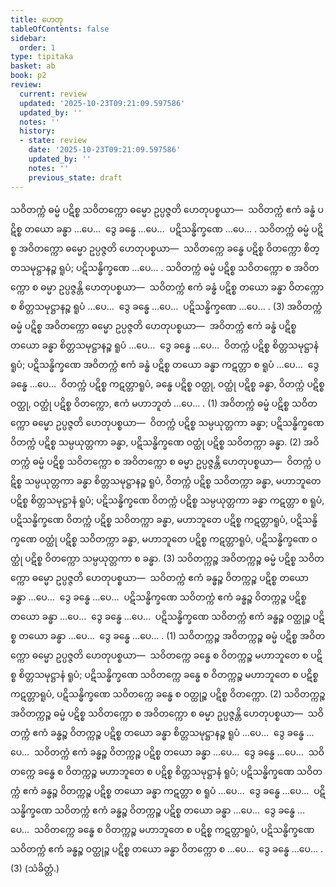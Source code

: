 ```yaml
---
title: ဟေတု
tableOfContents: false
sidebar:
  order: 1
type: tipitaka
basket: ab
book: p2
review:
  current: review
  updated: '2025-10-23T09:21:09.597586'
  updated_by: ''
  notes: ''
  history:
  - state: review
    date: '2025-10-23T09:21:09.597586'
    updated_by: ''
    notes: ''
    previous_state: draft
---
```



<ReviewStatus review={frontmatter.review} showDetails={true} />

<HypothesisAnnotation frontmatter={frontmatter} />

<DynamicBreadcrumb />

<Division number="102" book="p2" e="ch" v="38" p="600">

<Paragraph number="4287" book="p2">
သဝိတက္ကံ ဓမ္မံ ပဋိစ္စ သဝိတက္ကော ဓမ္မော ဥပ္ပဇ္ဇတိ ဟေတုပစ္စယာ—  သဝိတက္ကံ ဧကံ ခန္ဓံ ပဋိစ္စ တယော ခန္ဓာ …ပေ…  ဒွေ ခန္ဓေ …ပေ…  ပဋိသန္ဓိက္ခဏေ …ပေ… . သဝိတက္ကံ ဓမ္မံ ပဋိစ္စ အဝိတက္ကော ဓမ္မော ဥပ္ပဇ္ဇတိ ဟေတုပစ္စယာ—  သဝိတက္ကေ ခန္ဓေ ပဋိစ္စ ဝိတက္ကော စိတ္တသမုဋ္ဌာနဉ္စ ရူပံ; ပဋိသန္ဓိက္ခဏေ …ပေ… . သဝိတက္ကံ ဓမ္မံ ပဋိစ္စ သဝိတက္ကော စ အဝိတက္ကော စ ဓမ္မာ ဥပ္ပဇ္ဇန္တိ ဟေတုပစ္စယာ—  သဝိတက္ကံ ဧကံ ခန္ဓံ ပဋိစ္စ တယော ခန္ဓာ ဝိတက္ကော စ စိတ္တသမုဋ္ဌာနဉ္စ ရူပံ …ပေ…  ဒွေ ခန္ဓေ …ပေ…  ပဋိသန္ဓိက္ခဏေ …ပေ… . (3)
</Paragraph>

</Division>
<Division number="103" book="p2" e="ch" v="38" p="601">

<Paragraph number="4288" book="p2">
အဝိတက္ကံ ဓမ္မံ ပဋိစ္စ အဝိတက္ကော ဓမ္မော ဥပ္ပဇ္ဇတိ ဟေတုပစ္စယာ—  အဝိတက္ကံ ဧကံ ခန္ဓံ ပဋိစ္စ တယော ခန္ဓာ စိတ္တသမုဋ္ဌာနဉ္စ ရူပံ …ပေ…  ဒွေ ခန္ဓေ …ပေ…  ဝိတက္ကံ ပဋိစ္စ စိတ္တသမုဋ္ဌာနံ ရူပံ; ပဋိသန္ဓိက္ခဏေ အဝိတက္ကံ ဧကံ ခန္ဓံ ပဋိစ္စ တယော ခန္ဓာ ကဋတ္တာ စ ရူပံ …ပေ…  ဒွေ ခန္ဓေ …ပေ…  ဝိတက္ကံ ပဋိစ္စ ကဋတ္တာရူပံ, ခန္ဓေ ပဋိစ္စ ဝတ္ထု, ဝတ္ထုံ ပဋိစ္စ ခန္ဓာ, ဝိတက္ကံ ပဋိစ္စ ဝတ္ထု, ဝတ္ထုံ ပဋိစ္စ ဝိတက္ကော, ဧကံ မဟာဘူတံ …ပေ… . (1)
</Paragraph>

<Paragraph number="4289" book="p2">
အဝိတက္ကံ ဓမ္မံ ပဋိစ္စ သဝိတက္ကော ဓမ္မော ဥပ္ပဇ္ဇတိ ဟေတုပစ္စယာ—  ဝိတက္ကံ ပဋိစ္စ သမ္ပယုတ္တကာ ခန္ဓာ; ပဋိသန္ဓိက္ခဏေ ဝိတက္ကံ ပဋိစ္စ သမ္ပယုတ္တကာ ခန္ဓာ, ပဋိသန္ဓိက္ခဏေ ဝတ္ထုံ ပဋိစ္စ သဝိတက္ကာ ခန္ဓာ. (2)
</Paragraph>

<Paragraph number="4290" book="p2">
အဝိတက္ကံ ဓမ္မံ ပဋိစ္စ သဝိတက္ကော စ အဝိတက္ကော စ ဓမ္မာ ဥပ္ပဇ္ဇန္တိ ဟေတုပစ္စယာ—  ဝိတက္ကံ ပဋိစ္စ သမ္ပယုတ္တကာ ခန္ဓာ စိတ္တသမုဋ္ဌာနဉ္စ ရူပံ, ဝိတက္ကံ ပဋိစ္စ သဝိတက္ကာ ခန္ဓာ, မဟာဘူတေ ပဋိစ္စ စိတ္တသမုဋ္ဌာနံ ရူပံ; ပဋိသန္ဓိက္ခဏေ ဝိတက္ကံ ပဋိစ္စ သမ္ပယုတ္တကာ ခန္ဓာ ကဋတ္တာ စ ရူပံ, ပဋိသန္ဓိက္ခဏေ ဝိတက္ကံ ပဋိစ္စ သဝိတက္ကာ ခန္ဓာ, မဟာဘူတေ ပဋိစ္စ ကဋတ္တာရူပံ, ပဋိသန္ဓိက္ခဏေ ဝတ္ထုံ ပဋိစ္စ သဝိတက္ကာ ခန္ဓာ, မဟာဘူတေ ပဋိစ္စ ကဋတ္တာရူပံ, ပဋိသန္ဓိက္ခဏေ ဝတ္ထုံ ပဋိစ္စ ဝိတက္ကော သမ္ပယုတ္တကာ စ ခန္ဓာ. (3)
</Paragraph>

</Division>
<Division number="104" book="p2" e="ch" v="38" p="601">

<Paragraph number="4291" book="p2">
သဝိတက္ကဉ္စ အဝိတက္ကဉ္စ ဓမ္မံ ပဋိစ္စ သဝိတက္ကော ဓမ္မော ဥပ္ပဇ္ဇတိ ဟေတုပစ္စယာ—  သဝိတက္ကံ ဧကံ ခန္ဓဉ္စ ဝိတက္ကဉ္စ ပဋိစ္စ တယော ခန္ဓာ …ပေ…  ဒွေ ခန္ဓေ …ပေ…  ပဋိသန္ဓိက္ခဏေ သဝိတက္ကံ ဧကံ ခန္ဓဉ္စ ဝိတက္ကဉ္စ ပဋိစ္စ တယော ခန္ဓာ …ပေ…  ဒွေ ခန္ဓေ …ပေ…  ပဋိသန္ဓိက္ခဏေ သဝိတက္ကံ ဧကံ ခန္ဓဉ္စ ဝတ္ထုဉ္စ ပဋိစ္စ တယော ခန္ဓာ …ပေ…  ဒွေ ခန္ဓေ …ပေ… . (1)
</Paragraph>

<Paragraph number="4292" book="p2">
သဝိတက္ကဉ္စ အဝိတက္ကဉ္စ ဓမ္မံ ပဋိစ္စ အဝိတက္ကော ဓမ္မော ဥပ္ပဇ္ဇတိ ဟေတုပစ္စယာ—  သဝိတက္ကေ ခန္ဓေ စ ဝိတက္ကဉ္စ မဟာဘူတေ စ ပဋိစ္စ စိတ္တသမုဋ္ဌာနံ ရူပံ; ပဋိသန္ဓိက္ခဏေ သဝိတက္ကေ ခန္ဓေ စ ဝိတက္ကဉ္စ မဟာဘူတေ စ ပဋိစ္စ ကဋတ္တာရူပံ, ပဋိသန္ဓိက္ခဏေ သဝိတက္ကေ ခန္ဓေ စ ဝတ္ထုဉ္စ ပဋိစ္စ ဝိတက္ကော. (2)
</Paragraph>

<Paragraph number="4293" book="p2">
သဝိတက္ကဉ္စ အဝိတက္ကဉ္စ ဓမ္မံ ပဋိစ္စ သဝိတက္ကော စ အဝိတက္ကော စ ဓမ္မာ ဥပ္ပဇ္ဇန္တိ ဟေတုပစ္စယာ—  သဝိတက္ကံ ဧကံ ခန္ဓဉ္စ ဝိတက္ကဉ္စ ပဋိစ္စ တယော ခန္ဓာ စိတ္တသမုဋ္ဌာနဉ္စ ရူပံ …ပေ…  ဒွေ ခန္ဓေ …ပေ…  သဝိတက္ကံ ဧကံ ခန္ဓဉ္စ ဝိတက္ကဉ္စ ပဋိစ္စ တယော ခန္ဓာ …ပေ…  ဒွေ ခန္ဓေ …ပေ…  သဝိတက္ကေ ခန္ဓေ စ ဝိတက္ကဉ္စ မဟာဘူတေ စ ပဋိစ္စ စိတ္တသမုဋ္ဌာနံ ရူပံ; ပဋိသန္ဓိက္ခဏေ သဝိတက္ကံ ဧကံ ခန္ဓဉ္စ ဝိတက္ကဉ္စ ပဋိစ္စ တယော ခန္ဓာ ကဋတ္တာ စ ရူပံ …ပေ…  ဒွေ ခန္ဓေ …ပေ…  ပဋိသန္ဓိက္ခဏေ သဝိတက္ကံ ဧကံ ခန္ဓဉ္စ ဝိတက္ကဉ္စ ပဋိစ္စ တယော ခန္ဓာ …ပေ…  ဒွေ ခန္ဓေ …ပေ…  သဝိတက္ကေ ခန္ဓေ စ ဝိတက္ကဉ္စ မဟာဘူတေ စ ပဋိစ္စ ကဋတ္တာရူပံ, ပဋိသန္ဓိက္ခဏေ သဝိတက္ကံ ဧကံ ခန္ဓဉ္စ ဝတ္ထုဉ္စ ပဋိစ္စ တယော ခန္ဓာ ဝိတက္ကော စ …ပေ…  ဒွေ ခန္ဓေ …ပေ… . (3) (သံခိတ္တံ.)
</Paragraph>
</Division>
